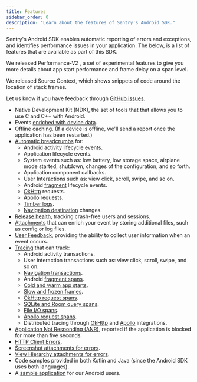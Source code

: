 ```yaml
---
title: Features
sidebar_order: 0
description: "Learn about the features of Sentry's Android SDK."
---
```


Sentry's Android SDK enables automatic reporting of errors and exceptions, and identifies performance issues in your application. The below, is a list of features that are available as part of this SDK.

<Expandable title="Already using Sentry for Android? Here are some recent highlights">

We released <PlatformLink to="/performance/instrumentation/perf-v2/">Performance-V2</PlatformLink>
, a set of experimental features to give you more details about app start performance and frame delay on a span level.

We released <PlatformLink to="/enhance-errors/source-context">Source Context</PlatformLink>, which shows snippets of code around the location of stack frames.

Let us know if you have feedback through [GitHub issues](https://github.com/getsentry/sentry-java/issues/new?assignees=&labels=Platform%3A+Android%2CType%3A+Bug&template=bug_report_android.yml).

</Expandable>

- Native Development Kit (NDK), the set of tools that that allows you to use C and C++ with Android.
- Events [enriched with device data](/platforms/android/enriching-events/context/).
- Offline caching. (If a device is offline, we'll send a report once the application has been restarted.)
- [Automatic breadcrumbs](/platforms/android/enriching-events/breadcrumbs/#automatic-breadcrumbs) for:
  - Android activity lifecycle events.
  - Application lifecycle events.
  - System events such as: low battery, low storage space, airplane mode started, shutdown, changes of the configuration, and so forth.
  - Application component callbacks.
  - User Interactions such as: view click, scroll, swipe, and so on.
  - Android [fragment](/platforms/android/configuration/integrations/fragment/) lifecycle events.
  - [OkHttp](/platforms/android/configuration/integrations/okhttp/) requests.
  - [Apollo](/platforms/android/configuration/integrations/apollo/) requests.
  - [Timber logs](/platforms/android/configuration/integrations/timber/).
  - [Navigation destination](/platforms/android/configuration/integrations/navigation/) changes.
- [Release health](/product/releases/health/), tracking crash-free users and sessions.
- [Attachments](/platforms/android/enriching-events/attachments/) that can enrich your event by storing additional files, such as config or log files.
- [User Feedback](/platforms/android/enriching-events/user-feedback/), providing the ability to collect user information when an event occurs.
- [Tracing](/product/performance/) that can track:
    - Android activity transactions.
    - User interaction transactions such as: view click, scroll, swipe, and so on.
    - [Navigation transactions](/platforms/android/configuration/integrations/navigation/).
    - Android [fragment spans](/platforms/android/configuration/integrations/fragment/).
    - [Cold and warm app starts](/platforms/android/tracing/instrumentation/automatic-instrumentation/#app-start-instrumentation).
    - [Slow and frozen frames](/platforms/android/tracing/instrumentation/automatic-instrumentation/#slow-and-frozen-frames).
    - [OkHttp request spans](/platforms/android/configuration/integrations/okhttp/).
    - [SQLite and Room query spans](/platforms/android/configuration/integrations/room-and-sqlite/).
    - [File I/O spans](/platforms/android/configuration/integrations/file-io/).
    - [Apollo request spans](/platforms/android/configuration/integrations/apollo/).
    - Distributed tracing through [OkHttp](/platforms/android/configuration/integrations/okhttp/) and [Apollo](/platforms/android/configuration/integrations/apollo/) integrations.
- [Application Not Responding (ANR)](/platforms/android/configuration/app-not-respond/), reported if the application is blocked for more than five seconds.
- [HTTP Client Errors](/platforms/android/configuration/integrations/okhttp/#http-client-errors).
- [Screenshot attachments for errors](/platforms/android/enriching-events/screenshots/).
- [View Hierarchy attachments for errors](/platforms/android/enriching-events/viewhierarchy/).
- Code samples provided in both Kotlin and Java (since the Android SDK uses both languages).
- A [sample application](https://github.com/getsentry/sentry-java/tree/main/sentry-samples/sentry-samples-android) for our Android users.
